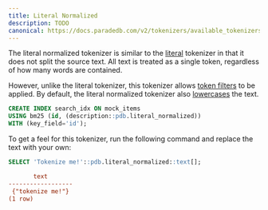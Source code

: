 ```yaml
---
title: Literal Normalized
description: TODO
canonical: https://docs.paradedb.com/v2/tokenizers/available_tokenizers/literal_normalized
---
```


The literal normalized tokenizer is similar to the [literal](/v2/tokenizers/available_tokenizers/exact) tokenizer in that it does not split the source text.
All text is treated as a single token, regardless of how many words are contained.

However, unlike the literal tokenizer, this tokenizer allows [token filters](/v2/token_filters/overview) to be applied. By default, the literal normalized tokenizer
also [lowercases](/v2/token_filters/lowercase) the text.

```sql
CREATE INDEX search_idx ON mock_items
USING bm25 (id, (description::pdb.literal_normalized))
WITH (key_field='id');
```

To get a feel for this tokenizer, run the following command and replace the text with your own:

```sql
SELECT 'Tokenize me!'::pdb.literal_normalized::text[];
```

```ini Expected Response
       text
------------------
 {"tokenize me!"}
(1 row)
```

